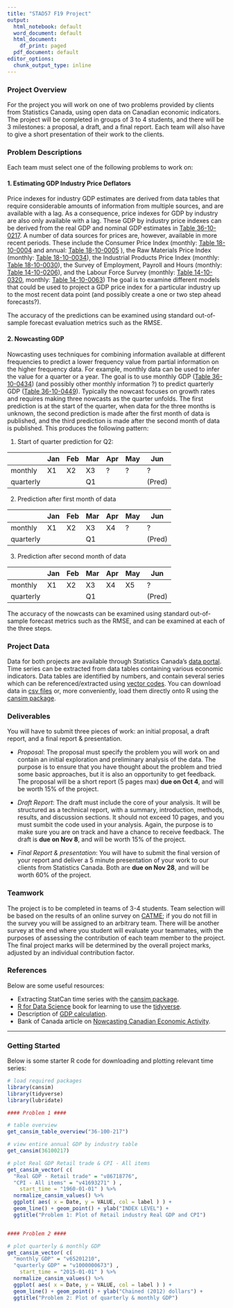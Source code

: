 ---
title: "STAD57 F19 Project"
output:
  html_notebook: default
  word_document: default
  html_document:
    df_print: paged
  pdf_document: default
editor_options:
  chunk_output_type: inline
---

### Project Overview

For the project you will work on one of two problems provided by clients from Statistics Canada, using open data on Canadian economic indicators. The project will be completed in groups of 3 to 4 students, and there will be 3 milestones: a proposal, a draft, and a final report. Each team will also have to give a short presentation of their work to the clients. 

### Problem Descriptions 

Each team must select one of the following problems to work on:

#### 1. Estimating GDP Industry Price Deflators
Price indexes for industry GDP estimates are derived from data tables that require considerable amounts of information from multiple sources, and are available with a lag. As a consequence, price indexes for GDP by industry are also only available with a lag. These GDP by industry price indexes can be derived from the real GDP and nominal GDP estimates in [Table 36-10-0217](https://www150.statcan.gc.ca/t1/tbl1/en/cv.action?pid=3610021701). A number of data sources for prices are, however, available in more recent periods. These include the Consumer Price Index (monthly: [Table 18-10-0004](https://www150.statcan.gc.ca/t1/tbl1/en/tv.action?pid=1810000401)  and annual: [Table 18-10-0005](https://www150.statcan.gc.ca/t1/tbl1/en/tv.action?pid=1810000501) ), the Raw Materials Price Index (monthly: [Table 18-10-0034](https://www150.statcan.gc.ca/t1/tbl1/en/tv.action?pid=1810003401)), the Industrial Products Price Index (monthly: [Table 18-10-0030](https://www150.statcan.gc.ca/t1/tbl1/en/cv.action?pid=1810003001)), the Survey of Employment, Payroll and Hours (monthly: [Table 14-10-0206](https://www150.statcan.gc.ca/t1/tbl1/en/tv.action?pid=1410020601)), and the Labour Force Survey (monthly: [Table 14-10-0320](https://www150.statcan.gc.ca/t1/tbl1/en/tv.action?pid=1410032002), monthly: [Table 14-10-0063](https://www150.statcan.gc.ca/t1/tbl1/en/tv.action?pid=1410006301)) The goal is to examine different models that could be used to project a GDP price index for a particular industry up to the most recent data point (and possibly create a one or two step ahead forecasts?).
 
The accuracy of the predictions can be examined using standard out-of-sample forecast evaluation metrics such as the RMSE.
 
#### 2. Nowcasting GDP
Nowcasting uses techniques for combining information available at different frequencies to predict a lower frequency value from partial information on the higher frequency data. For example, monthly data can be used to infer the value for a quarter or a year. The goal is to use monthly GDP ([Table 36-10-0434](https://www150.statcan.gc.ca/t1/tbl1/en/tv.action?pid=3610043402)) (and possibly other monthly information ?) to predict quarterly GDP ([Table 36-10-0449](https://www150.statcan.gc.ca/t1/tbl1/en/tv.action?pid=3610044901)). Typically the nowcast focuses on growth rates and requires making three nowcasts as the quarter unfolds. The first prediction is at the start of the quarter, when data for the three months is unknown, the second prediction is made after the first month of data is published, and the third prediction is made after the second month of data is published.  This produces the following pattern:

1. Start of quarter prediction for Q2:

|           | Jan | Feb | Mar | Apr | May | Jun     |
|-----------|-----|-----|-----|-----|-----|---------|
| monthly   | X1  | X2  | X3  | ?   | ?   | ?       |
| quarterly |     |     | Q1  |     |     | (Pred)  |

2. Prediction after first month of data

|           | Jan | Feb | Mar | Apr | May | Jun     |
|-----------|-----|-----|-----|-----|-----|---------|
| monthly   | X1  | X2  | X3  | X4  | ?   | ?       |
| quarterly |     |     | Q1  |     |     | (Pred)  |

3. Prediction after second month of data

|           | Jan | Feb | Mar | Apr | May | Jun     |
|-----------|-----|-----|-----|-----|-----|---------|
| monthly   | X1  | X2  | X3  | X4  | X5  | ?       |
| quarterly |     |     | Q1  |     |     | (Pred)  |

The accuracy of the nowcasts can be examined using standard out-of-sample forecast metrics such as the RMSE, and can be examined at each of the three steps.

### Project Data 

Data for both projects are available through Statistics Canada's [data portal](https://www150.statcan.gc.ca/n1//en/type/data?MM=1#tables). Time series can be extracted from data tables containing various economic indicators. Data tables are identified by numbers, and contain several series which can be referenced/extracted using [vector codes](https://mountainmath.github.io/cansim/articles/retrieving_cansim_vectors.html). You can download data in [csv files](https://www.statcan.gc.ca/eng/developers/csv/user-guide) or, more conveniently, load them directly onto R using the [cansim package](https://cran.r-project.org/web/packages/cansim/vignettes/cansim.html). 


### Deliverables 

You will have to submit three pieces of work: an initial proposal, a draft report, and a final report & presentation.

* *Proposal*: The proposal must specify the problem you will work on and contain an initial exploration and preliminary analysis of the data. The purpose is to ensure that you have thought about the problem and tried some  basic approaches, but it is also an opportunity to get feedback. The proposal will be a short report (5 pages max) **due on Oct 4**, and will be worth 15% of the project.

* *Draft Report*: The draft must include the core of your analysis. It will be structured as a technical report, with a summary, introduction, methods, results, and discussion sections. It should not exceed 10 pages, and you must sumbit the code used in your analysis. Again, the purpose is to make sure you are on track and have a chance to receive feedback. The draft is **due on Nov 8**, and will be worth 15% of the project.

* *Final Report & presentation*: You will have to submit the final version of your report and deliver a 5 minute presentation of your work to our clients from Statistics Canada. Both are **due on Nov 28**, and will be worth 60% of the project.

### Teamwork
The project is to be completed in teams of 3-4 students. Team selection will be based on the results of an online survey on [CATME](https://www.catme.org/); if you do not fill in the survey you will be assigned to an arbitrary team. There will be another survey at the end where you student will evaluate your teammates, with the purposes of assessing the contribution of each team member to the project. The final project marks will be determined by the overall project marks, adjusted by an individual contribution factor.

### References
Below are some useful resources:

* Extracting StatCan time series with the [cansim package](https://mountainmath.github.io/cansim/articles/retrieving_cansim_vectors.html).
* [R for Data Science](https://r4ds.had.co.nz/) book for learning to use the [tidyverse](https://www.tidyverse.org/).
* Description of [GDP calculation](http://www23.statcan.gc.ca/imdb/p2SV.pl?Function=getSurvey&SDDS=1301).
* Bank of Canada article on [Nowcasting Canadian Economic Activity](https://www.bankofcanada.ca/wp-content/uploads/2018/08/sdp2018-9.pdf).


***


### Getting Started

Below is some starter R code for downloading and plotting relevant time series:


```{r, fig.height=3, fig.width=5}
# load required packages
library(cansim)
library(tidyverse)
library(lubridate)

#### Problem 1 ####

# table overview
get_cansim_table_overview("36-100-217")

# view entire annual GDP by industry table
get_cansim(36100217)

# plot Real GDP Retail trade & CPI - All items 
get_cansim_vector( c( 
  "Real GDP - Retail trade" = "v86718776",
  "CPI - All items" = "v41693271" ) ,
    start_time = "1960-01-01" ) %>% 
  normalize_cansim_values() %>% 
  ggplot( aes( x = Date, y = VALUE, col = label ) ) +
  geom_line() + geom_point() + ylab("INDEX LEVEL") + 
  ggtitle("Problem 1: Plot of Retail industry Real GDP and CPI")


#### Problem 2 ####

# plot quarterly & monthly GDP 
get_cansim_vector( c( 
  "monthly GDP" = "v65201210",
  "quarterly GDP" = "v1000000673") ,
    start_time = "2015-01-01" ) %>% 
  normalize_cansim_values() %>% 
  ggplot( aes( x = Date, y = VALUE, col = label ) ) +
  geom_line() + geom_point() + ylab("Chained (2012) dollars") +
  ggtitle("Problem 2: Plot of quarterly & monthly GDP")


```